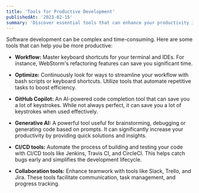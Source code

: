 ```yaml
---
title: 'Tools for Productive Development'
publishedAt: '2023-02-15'
summary: 'Discover essential tools that can enhance your productivity in software development.'
---
```


Software development can be complex and time-consuming. Here are some tools that can help you be more productive:

- **Workflow:** Master keyboard shortcuts for your terminal and IDEs. For instance, WebStorm's refactoring features can save you significant time.

- **Optimize:** Continuously look for ways to streamline your workflow with bash scripts or keyboard shortcuts. Utilize tools that automate repetitive tasks to boost efficiency.

- **GitHub Copilot:** An AI-powered code completion tool that can save you a lot of keystrokes. While not always perfect, it can save you a lot of keystrokes when used effectively.

- **Generative AI:** A powerful tool useful for brainstorming, debugging or generating code based on prompts. It can significantly increase your productivity by providing quick solutions and insights.

- **CI/CD tools:** Automate the process of building and testing your code with CI/CD tools like Jenkins, Travis CI, and CircleCI. This helps catch bugs early and simplifies the development lifecycle.

- **Collaboration tools:** Enhance teamwork with tools like Slack, Trello, and Jira. These tools facilitate communication, task management, and progress tracking.